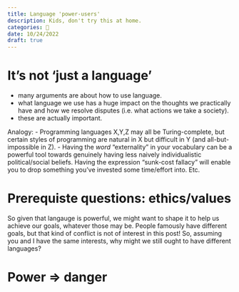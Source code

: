 ```yaml
---
title: Language 'power-users'
description: Kids, don't try this at home.
categories: 🔴
date: 10/24/2022
draft: true
---
```


# It's not 'just a language'
- many arguments are about how to use language.
- what language we use has a huge impact on the thoughts we practically have and 
  how we resolve disputes (i.e. what actions we take a society).
- these are actually important.

Analogy:
- Programming languages X,Y,Z may all be Turing-complete, but certain styles of 
  programming are natural in X but difficult in Y (and all-but-impossible in Z).
- Having the *word* "externality" in your vocabulary can be a powerful tool 
  towards genuinely having less naively individualistic political/social beliefs. 
  Having the expression "sunk-cost fallacy" will enable you to drop something 
  you've invested some time/effort into. Etc.

# Prerequiste questions: ethics/values

So given that langauge is powerful, we might want to shape it to help us achieve 
our goals, whatever those may be. People famously have different goals, but that
 kind of conflict is not of interest in this post! So, assuming you and I have 
 the same interests, why might we still ought to have different languages?

# Power => danger


